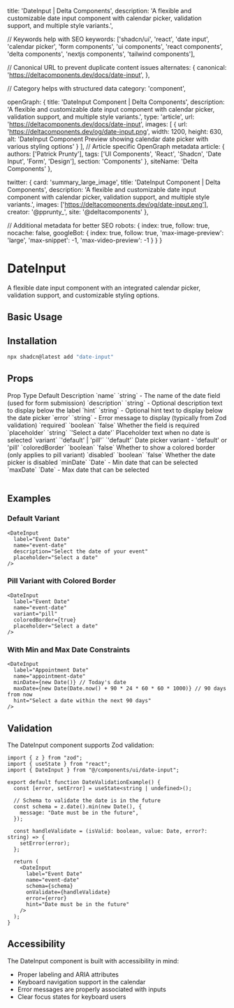   title: 'DateInput | Delta Components',
  description: 'A flexible and customizable date input component with calendar picker, validation support, and multiple style variants.',

  // Keywords help with SEO
  keywords: ['shadcn/ui', 'react', 'date input', 'calendar picker', 'form components', 'ui components', 'react components', 'delta components', 'nextjs components', 'tailwind components'],

  // Canonical URL to prevent duplicate content issues
  alternates: {
    canonical: 'https://deltacomponents.dev/docs/date-input',
  },

  // Category helps with structured data
  category: 'component',

  openGraph: {
    title: 'DateInput Component | Delta Components',
    description: 'A flexible and customizable date input component with calendar picker, validation support, and multiple style variants.',
    type: 'article',
    url: 'https://deltacomponents.dev/docs/date-input',
    images: [
      {
        url: 'https://deltacomponents.dev/og/date-input.png',
        width: 1200,
        height: 630,
        alt: 'DateInput Component Preview showing calendar date picker with various styling options'
      }
    ],
    // Article specific OpenGraph metadata
    article: {
      authors: ['Patrick Prunty'],
      tags: ['UI Components', 'React', 'Shadcn', 'Date Input', 'Form', 'Design'],
      section: 'Components'
    },
    siteName: 'Delta Components'
  },

  twitter: {
    card: 'summary_large_image',
    title: 'DateInput Component | Delta Components',
    description: 'A flexible and customizable date input component with calendar picker, validation support, and multiple style variants.',
    images: ['https://deltacomponents.dev/og/date-input.png'],
    creator: '@pprunty_',
    site: '@deltacomponents'
  },

  // Additional metadata for better SEO
  robots: {
    index: true,
    follow: true,
    nocache: false,
    googleBot: {
      index: true,
      follow: true,
      'max-image-preview': 'large',
      'max-snippet': -1,
      'max-video-preview': -1
    }
  }
}

# DateInput

A flexible date input component with an integrated calendar picker, validation support, and customizable styling options.

## Basic Usage

<ComponentTabs name="date-input-basic" />

## Installation

```bash
npx shadcn@latest add "date-input"
```

## Props

<Table>
  <TableHeader>
    <TableRow>
      <TableHead>Prop</TableHead>
      <TableHead>Type</TableHead>
      <TableHead>Default</TableHead>
      <TableHead>Description</TableHead>
    </TableRow>
  </TableHeader>
  <TableBody>
    <TableRow>
      <TableCell>`name`</TableCell>
      <TableCell>`string`</TableCell>
      <TableCell>-</TableCell>
      <TableCell>The name of the date field (used for form submission)</TableCell>
    </TableRow>
    <TableRow>
      <TableCell>`description`</TableCell>
      <TableCell>`string`</TableCell>
      <TableCell>-</TableCell>
      <TableCell>Optional description text to display below the label</TableCell>
    </TableRow>
    <TableRow>
      <TableCell>`hint`</TableCell>
      <TableCell>`string`</TableCell>
      <TableCell>-</TableCell>
      <TableCell>Optional hint text to display below the date picker</TableCell>
    </TableRow>
    <TableRow>
      <TableCell>`error`</TableCell>
      <TableCell>`string`</TableCell>
      <TableCell>-</TableCell>
      <TableCell>Error message to display (typically from Zod validation)</TableCell>
    </TableRow>
    <TableRow>
      <TableCell>`required`</TableCell>
      <TableCell>`boolean`</TableCell>
      <TableCell>`false`</TableCell>
      <TableCell>Whether the field is required</TableCell>
    </TableRow>
    <TableRow>
      <TableCell>`placeholder`</TableCell>
      <TableCell>`string`</TableCell>
      <TableCell>`'Select a date'`</TableCell>
      <TableCell>Placeholder text when no date is selected</TableCell>
    </TableRow>
    <TableRow>
      <TableCell>`variant`</TableCell>
      <TableCell>`'default' | 'pill'`</TableCell>
      <TableCell>`'default'`</TableCell>
      <TableCell>Date picker variant - 'default' or 'pill'</TableCell>
    </TableRow>
    <TableRow>
      <TableCell>`coloredBorder`</TableCell>
      <TableCell>`boolean`</TableCell>
      <TableCell>`false`</TableCell>
      <TableCell>Whether to show a colored border (only applies to pill variant)</TableCell>
    </TableRow>
    <TableRow>
      <TableCell>`disabled`</TableCell>
      <TableCell>`boolean`</TableCell>
      <TableCell>`false`</TableCell>
      <TableCell>Whether the date picker is disabled</TableCell>
    </TableRow>
    <TableRow>
      <TableCell>`minDate`</TableCell>
      <TableCell>`Date`</TableCell>
      <TableCell>-</TableCell>
      <TableCell>Min date that can be selected</TableCell>
    </TableRow>
    <TableRow>
      <TableCell>`maxDate`</TableCell>
      <TableCell>`Date`</TableCell>
      <TableCell>-</TableCell>
      <TableCell>Max date that can be selected</TableCell>
    </TableRow>
  </TableBody>
</Table>

## Examples

### Default Variant

```tsx
<DateInput
  label="Event Date"
  name="event-date"
  description="Select the date of your event"
  placeholder="Select a date"
/>
```

### Pill Variant with Colored Border

```tsx
<DateInput
  label="Event Date"
  name="event-date"
  variant="pill"
  coloredBorder={true}
  placeholder="Select a date"
/>
```

### With Min and Max Date Constraints

```tsx
<DateInput
  label="Appointment Date"
  name="appointment-date"
  minDate={new Date()} // Today's date
  maxDate={new Date(Date.now() + 90 * 24 * 60 * 60 * 1000)} // 90 days from now
  hint="Select a date within the next 90 days"
/>
```

## Validation

The DateInput component supports Zod validation:

```tsx
import { z } from "zod";
import { useState } from "react";
import { DateInput } from "@/components/ui/date-input";

export default function DateValidationExample() {
  const [error, setError] = useState<string | undefined>();
  
  // Schema to validate the date is in the future
  const schema = z.date().min(new Date(), {
    message: "Date must be in the future",
  });
  
  const handleValidate = (isValid: boolean, value: Date, error?: string) => {
    setError(error);
  };
  
  return (
    <DateInput
      label="Event Date"
      name="event-date"
      schema={schema}
      onValidate={handleValidate}
      error={error}
      hint="Date must be in the future"
    />
  );
}
```

## Accessibility

The DateInput component is built with accessibility in mind:

- Proper labeling and ARIA attributes
- Keyboard navigation support in the calendar
- Error messages are properly associated with inputs
- Clear focus states for keyboard users
